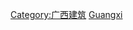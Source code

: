 {{Catnav|頁面分類|各種主題的頁面分類|依中国各省来作的分类|中国各省建筑}}
{{Catnav|頁面分類|...|建築物|各國建築|中国建筑|中国各省建筑}}
{{Commonscat|Buildings in Guangxi}}

[[Category:广西建筑|Category:广西建筑]]
[[Category:中国各省建筑物|Guangxi]]